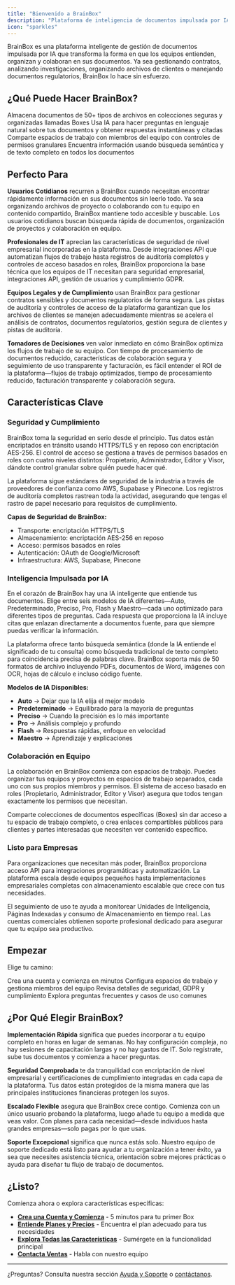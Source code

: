 ```yaml
---
title: "Bienvenido a BrainBox"
description: "Plataforma de inteligencia de documentos impulsada por IA para equipos y empresas"
icon: "sparkles"
---
```


BrainBox es una plataforma inteligente de gestión de documentos impulsada por IA que transforma la forma en que los equipos entienden, organizan y colaboran en sus documentos. Ya sea gestionando contratos, analizando investigaciones, organizando archivos de clientes o manejando documentos regulatorios, BrainBox lo hace sin esfuerzo.

## ¿Qué Puede Hacer BrainBox?

<CardGroup cols={2}>
  <Card title="Subir y Organizar" icon="folder-plus">
    Almacena documentos de 50+ tipos de archivos en colecciones seguras y organizadas llamadas Boxes
  </Card>
  <Card title="Hacer Preguntas" icon="message-dots">
    Usa IA para hacer preguntas en lenguaje natural sobre tus documentos y obtener respuestas instantáneas y citadas
  </Card>
  <Card title="Colaborar de Forma Segura" icon="users">
    Comparte espacios de trabajo con miembros del equipo con controles de permisos granulares
  </Card>
  <Card title="Buscar Documentos" icon="magnifying-glass">
    Encuentra información usando búsqueda semántica y de texto completo en todos los documentos
  </Card>
</CardGroup>

## Perfecto Para

**Usuarios Cotidianos** recurren a BrainBox cuando necesitan encontrar rápidamente información en sus documentos sin leerlo todo. Ya sea organizando archivos de proyecto o colaborando con tu equipo en contenido compartido, BrainBox mantiene todo accesible y buscable. Los usuarios cotidianos buscan búsqueda rápida de documentos, organización de proyectos y colaboración en equipo.

**Profesionales de IT** aprecian las características de seguridad de nivel empresarial incorporadas en la plataforma. Desde integraciones API que automatizan flujos de trabajo hasta registros de auditoría completos y controles de acceso basados en roles, BrainBox proporciona la base técnica que los equipos de IT necesitan para seguridad empresarial, integraciones API, gestión de usuarios y cumplimiento GDPR.

**Equipos Legales y de Cumplimiento** usan BrainBox para gestionar contratos sensibles y documentos regulatorios de forma segura. Las pistas de auditoría y controles de acceso de la plataforma garantizan que los archivos de clientes se manejen adecuadamente mientras se acelera el análisis de contratos, documentos regulatorios, gestión segura de clientes y pistas de auditoría.

**Tomadores de Decisiones** ven valor inmediato en cómo BrainBox optimiza los flujos de trabajo de su equipo. Con tiempo de procesamiento de documentos reducido, características de colaboración segura y seguimiento de uso transparente y facturación, es fácil entender el ROI de la plataforma—flujos de trabajo optimizados, tiempo de procesamiento reducido, facturación transparente y colaboración segura.

## Características Clave

### Seguridad y Cumplimiento

BrainBox toma la seguridad en serio desde el principio. Tus datos están encriptados en tránsito usando HTTPS/TLS y en reposo con encriptación AES-256. El control de acceso se gestiona a través de permisos basados en roles con cuatro niveles distintos: Propietario, Administrador, Editor y Visor, dándote control granular sobre quién puede hacer qué.

La plataforma sigue estándares de seguridad de la industria a través de proveedores de confianza como AWS, Supabase y Pinecone. Los registros de auditoría completos rastrean toda la actividad, asegurando que tengas el rastro de papel necesario para requisitos de cumplimiento.

**Capas de Seguridad de BrainBox:**
- Transporte: encriptación HTTPS/TLS
- Almacenamiento: encriptación AES-256 en reposo
- Acceso: permisos basados en roles
- Autenticación: OAuth de Google/Microsoft
- Infraestructura: AWS, Supabase, Pinecone

### Inteligencia Impulsada por IA

En el corazón de BrainBox hay una IA inteligente que entiende tus documentos. Elige entre seis modelos de IA diferentes—Auto, Predeterminado, Preciso, Pro, Flash y Maestro—cada uno optimizado para diferentes tipos de preguntas. Cada respuesta que proporciona la IA incluye citas que enlazan directamente a documentos fuente, para que siempre puedas verificar la información.

La plataforma ofrece tanto búsqueda semántica (donde la IA entiende el significado de tu consulta) como búsqueda tradicional de texto completo para coincidencia precisa de palabras clave. BrainBox soporta más de 50 formatos de archivo incluyendo PDFs, documentos de Word, imágenes con OCR, hojas de cálculo e incluso código fuente.

**Modelos de IA Disponibles:**
- **Auto** → Dejar que la IA elija el mejor modelo
- **Predeterminado** → Equilibrado para la mayoría de preguntas
- **Preciso** → Cuando la precisión es lo más importante
- **Pro** → Análisis complejo y profundo
- **Flash** → Respuestas rápidas, enfoque en velocidad
- **Maestro** → Aprendizaje y explicaciones

### Colaboración en Equipo

La colaboración en BrainBox comienza con espacios de trabajo. Puedes organizar tus equipos y proyectos en espacios de trabajo separados, cada uno con sus propios miembros y permisos. El sistema de acceso basado en roles (Propietario, Administrador, Editor y Visor) asegura que todos tengan exactamente los permisos que necesitan.

Comparte colecciones de documentos específicas (Boxes) sin dar acceso a tu espacio de trabajo completo, o crea enlaces compartibles públicos para clientes y partes interesadas que necesiten ver contenido específico.

### Listo para Empresas

Para organizaciones que necesitan más poder, BrainBox proporciona acceso API para integraciones programáticas y automatización. La plataforma escala desde equipos pequeños hasta implementaciones empresariales completas con almacenamiento escalable que crece con tus necesidades.

El seguimiento de uso te ayuda a monitorear Unidades de Inteligencia, Páginas Indexadas y consumo de Almacenamiento en tiempo real. Las cuentas comerciales obtienen soporte profesional dedicado para asegurar que tu equipo sea productivo.

## Empezar

Elige tu camino:

<CardGroup cols={2}>
  <Card title="¿Nuevo Usuario?" icon="rocket" href="/es/getting-started">
    Crea una cuenta y comienza en minutos
  </Card>
  <Card title="¿Administrador de Equipo?" icon="shield-check" href="/es/account-workspaces">
    Configura espacios de trabajo y gestiona miembros del equipo
  </Card>
  <Card title="¿Necesitas Información de Cumplimiento?" icon="lock" href="/es/security-compliance">
    Revisa detalles de seguridad, GDPR y cumplimiento
  </Card>
  <Card title="¿Listo para Explorar?" icon="wand-magic-sparkles" href="/es/help-support">
    Explora preguntas frecuentes y casos de uso comunes
  </Card>
</CardGroup>

## ¿Por Qué Elegir BrainBox?

**Implementación Rápida** significa que puedes incorporar a tu equipo completo en horas en lugar de semanas. No hay configuración compleja, no hay sesiones de capacitación largas y no hay gastos de IT. Solo regístrate, sube tus documentos y comienza a hacer preguntas.

**Seguridad Comprobada** te da tranquilidad con encriptación de nivel empresarial y certificaciones de cumplimiento integradas en cada capa de la plataforma. Tus datos están protegidos de la misma manera que las principales instituciones financieras protegen los suyos.

**Escalado Flexible** asegura que BrainBox crece contigo. Comienza con un único usuario probando la plataforma, luego añade tu equipo a medida que veas valor. Con planes para cada necesidad—desde individuos hasta grandes empresas—solo pagas por lo que usas.

**Soporte Excepcional** significa que nunca estás solo. Nuestro equipo de soporte dedicado está listo para ayudar a tu organización a tener éxito, ya sea que necesites asistencia técnica, orientación sobre mejores prácticas o ayuda para diseñar tu flujo de trabajo de documentos.

## ¿Listo?

Comienza ahora o explora características específicas:

- **[Crea una Cuenta y Comienza](/es/getting-started)** - 5 minutos para tu primer Box
- **[Entiende Planes y Precios](/es/plans-billing)** - Encuentra el plan adecuado para tus necesidades
- **[Explora Todas las Características](/es/files-boxes)** - Sumérgete en la funcionalidad principal
- **[Contacta Ventas](https://brainbox.com.co)** - Habla con nuestro equipo

---

¿Preguntas? Consulta nuestra sección [Ayuda y Soporte](/es/help-support) o [contáctanos](mailto:support@brainbox.com.co).
